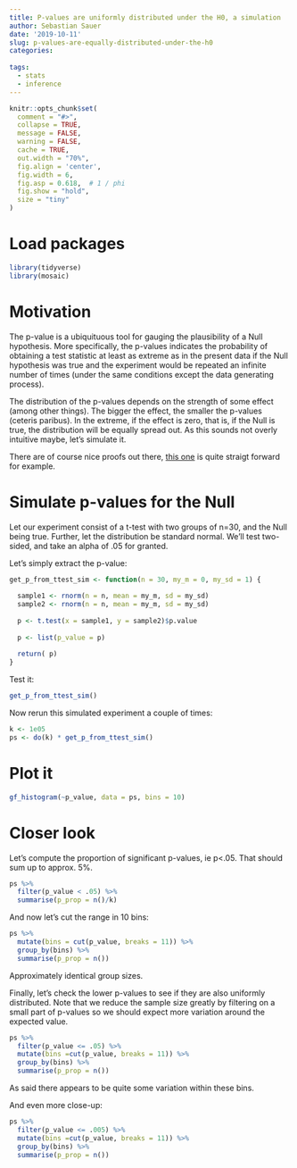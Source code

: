 ```yaml
---
title: P-values are uniformly distributed under the H0, a simulation
author: Sebastian Sauer
date: '2019-10-11'
slug: p-values-are-equally-distributed-under-the-h0
categories:
  
tags:
  - stats
  - inference
---
```




```r
knitr::opts_chunk$set(
  comment = "#>",
  collapse = TRUE,
  message = FALSE,
  warning = FALSE,
  cache = TRUE,
  out.width = "70%",
  fig.align = 'center',
  fig.width = 6,
  fig.asp = 0.618,  # 1 / phi
  fig.show = "hold",
  size = "tiny"
)
```



# Load packages

```r
library(tidyverse)
library(mosaic)
```



# Motivation

The p-value is a ubiquituous tool for gauging the plausibility of a Null hypothesis. More specifically, the p-values indicates the probability of obtaining a test statistic at least as extreme as in the present data if the Null hypothesis was true and the experiment would be repeated an infinite number of times (under the same conditions except the data generating process).

The distribution of the p-values depends on the strength of some effect (among other things). The bigger the effect, the smaller the p-values (ceteris paribus). In the extreme, if the effect is zero, that is, if the Null is true, the distribution will be equally spread out. As this sounds not overly intuitive maybe, let's simulate it.


There are of course nice proofs out there, [this one](https://www.quora.com/Why-are-p-values-uniformly-distributed-under-the-null-hypothesis) is quite straigt forward for example.


# Simulate p-values for the Null


Let our experiment consist of a t-test with two groups of n=30, and the Null being true. Further, let the distribution be standard normal. We'll test two-sided, and take an alpha of .05 for granted.


Let's simply extract the p-value:

```r

get_p_from_ttest_sim <- function(n = 30, my_m = 0, my_sd = 1) {
  
  sample1 <- rnorm(n = n, mean = my_m, sd = my_sd) 
  sample2 <- rnorm(n = n, mean = my_m, sd = my_sd)  
  
  p <- t.test(x = sample1, y = sample2)$p.value
  
  p <- list(p_value = p)
  
  return( p)
}

```


Test it:

```r
get_p_from_ttest_sim()
```


Now rerun this simulated experiment a couple of times:


```r
k <- 1e05
ps <- do(k) * get_p_from_ttest_sim()
```



# Plot it




```r
gf_histogram(~p_value, data = ps, bins = 10)
```


# Closer look


Let's compute the proportion of significant p-values, ie p<.05. That should sum up to approx. 5%.

```r
ps %>% 
  filter(p_value < .05) %>% 
  summarise(p_prop = n()/k)
```



And now let's cut the range in 10 bins:


```r
ps %>% 
  mutate(bins = cut(p_value, breaks = 11)) %>% 
  group_by(bins) %>% 
  summarise(p_prop = n())
```


Approximately identical group sizes.


Finally, let's check the lower p-values to see if they are also uniformly distributed. Note that we reduce the sample size greatly by filtering on a small part of p-values so we should expect more variation around the expected value.


```r
ps %>% 
  filter(p_value <= .05) %>% 
  mutate(bins =cut(p_value, breaks = 11)) %>% 
  group_by(bins) %>% 
  summarise(p_prop = n())
```



As said there appears to be quite some variation within these bins.

And even more close-up:


```r
ps %>% 
  filter(p_value <= .005) %>% 
  mutate(bins =cut(p_value, breaks = 11)) %>% 
  group_by(bins) %>% 
  summarise(p_prop = n())
```
